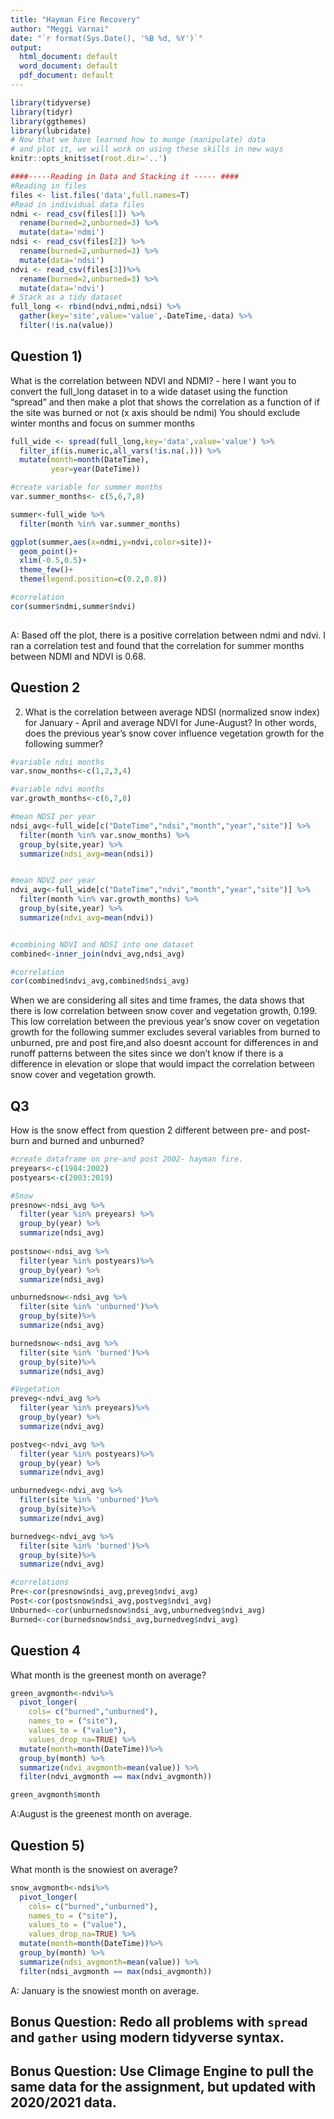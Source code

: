 ```yaml
---
title: "Hayman Fire Recovery"
author: "Meggi Varnai"
date: "`r format(Sys.Date(), '%B %d, %Y')`"
output:
  html_document: default
  word_document: default
  pdf_document: default
---
```



```r
library(tidyverse)
library(tidyr)
library(ggthemes)
library(lubridate)
# Now that we have learned how to munge (manipulate) data
# and plot it, we will work on using these skills in new ways
knitr::opts_knit$set(root.dir='..')
```


```r
####-----Reading in Data and Stacking it ----- ####
#Reading in files
files <- list.files('data',full.names=T)
#Read in individual data files
ndmi <- read_csv(files[1]) %>% 
  rename(burned=2,unburned=3) %>%
  mutate(data='ndmi')
ndsi <- read_csv(files[2]) %>% 
  rename(burned=2,unburned=3) %>%
  mutate(data='ndsi')
ndvi <- read_csv(files[3])%>% 
  rename(burned=2,unburned=3) %>%
  mutate(data='ndvi')
# Stack as a tidy dataset
full_long <- rbind(ndvi,ndmi,ndsi) %>%
  gather(key='site',value='value',-DateTime,-data) %>%
  filter(!is.na(value))
```



## Question 1) 

What is the correlation between NDVI and NDMI? - here I want you to
convert the full_long dataset in to a wide dataset using the 
function "spread" and then make a plot that shows the correlation as a
function of if the site was burned or not (x axis should be ndmi)
You should exclude winter months and focus on summer months

```r

full_wide <- spread(full_long,key='data',value='value') %>%
  filter_if(is.numeric,all_vars(!is.na(.))) %>%
  mutate(month=month(DateTime),
         year=year(DateTime))

#create variable for summer months
var.summer_months<- c(5,6,7,8)

summer<-full_wide %>%
  filter(month %in% var.summer_months)

ggplot(summer,aes(x=ndmi,y=ndvi,color=site))+
  geom_point()+
  xlim(-0.5,0.5)+
  theme_few()+
  theme(legend.position=c(0.2,0.8))

#correlation
cor(summer$ndmi,summer$ndvi)
  
```

A: Based off the plot, there is a positive correlation between ndmi and ndvi. I ran a correlation test and found that the correlation for summer months between NDMI and NDVI is 0.68. 

## Question 2 

2) What is the correlation between average NDSI (normalized
 snow index) for January - April and average NDVI for June-August?
In other words, does the previous year's snow cover influence vegetation
 growth for the following summer?

```r
#variable ndsi months
var.snow_months<-c(1,2,3,4)

#variable ndvi months
var.growth_months<-c(6,7,8)

#mean NDSI per year
ndsi_avg<-full_wide[c("DateTime","ndsi","month","year","site")] %>%
  filter(month %in% var.snow_months) %>% 
  group_by(site,year) %>%
  summarize(ndsi_avg=mean(ndsi))


#mean NDVI per year
ndvi_avg<-full_wide[c("DateTime","ndvi","month","year","site")] %>%
  filter(month %in% var.growth_months) %>%
  group_by(site,year) %>%
  summarize(ndvi_avg=mean(ndvi))


#combining NDVI and NDSI into one dataset
combined<-inner_join(ndvi_avg,ndsi_avg) 

#correlation
cor(combined$ndvi_avg,combined$ndsi_avg)

```
When we are considering all sites and time frames, the data shows that there is low correlation between snow cover and vegetation growth, 0.199. This low correlation between the previous year's snow cover on vegetation
growth for the following summer excludes several variables from burned to unburned, pre and post fire,and also doesnt account for differences in and runoff patterns between the sites since we don't know if there is a difference in elevation or slope that would impact the correlation between snow cover and vegetation growth. 

## Q3

How is the snow effect from question 2 different between pre- and post-burn
and burned and unburned? 

```r
#create dataframe on pre-and post 2002- hayman fire.
preyears<-c(1984:2002)
postyears<-c(2003:2019)

#Snow
presnow<-ndsi_avg %>%
  filter(year %in% preyears) %>%
  group_by(year) %>%
  summarize(ndsi_avg)
  
postsnow<-ndsi_avg %>%
  filter(year %in% postyears)%>%
  group_by(year) %>%
  summarize(ndsi_avg)

unburnedsnow<-ndsi_avg %>%
  filter(site %in% 'unburned')%>%
  group_by(site)%>%
  summarize(ndsi_avg)

burnedsnow<-ndsi_avg %>%
  filter(site %in% 'burned')%>%
  group_by(site)%>%
  summarize(ndsi_avg)

#Vegetation
preveg<-ndvi_avg %>%
  filter(year %in% preyears)%>%
  group_by(year) %>%
  summarize(ndvi_avg)

postveg<-ndvi_avg %>%
  filter(year %in% postyears)%>%
  group_by(year) %>%
  summarize(ndvi_avg)

unburnedveg<-ndvi_avg %>%
  filter(site %in% 'unburned')%>%
  group_by(site)%>%
  summarize(ndvi_avg)

burnedveg<-ndvi_avg %>%
  filter(site %in% 'burned')%>%
  group_by(site)%>%
  summarize(ndvi_avg)

#correlations
Pre<-cor(presnow$ndsi_avg,preveg$ndvi_avg)
Post<-cor(postsnow$ndsi_avg,postveg$ndvi_avg)
Unburned<-cor(unburnedsnow$ndsi_avg,unburnedveg$ndvi_avg)
Burned<-cor(burnedsnow$ndsi_avg,burnedveg$ndvi_avg)

```


## Question 4

What month is the greenest month on average? 

```r
green_avgmonth<-ndvi%>% 
  pivot_longer(
    cols= c("burned","unburned"),
    names_to = ("site"),
    values_to = ("value"),
    values_drop_na=TRUE) %>%
  mutate(month=month(DateTime))%>%
  group_by(month) %>%
  summarize(ndvi_avgmonth=mean(value)) %>%
  filter(ndvi_avgmonth == max(ndvi_avgmonth))

green_avgmonth$month

```

A:August is the greenest month on average.

## Question 5) 

What month is the snowiest on average?

```r
snow_avgmonth<-ndsi%>%
  pivot_longer(
    cols= c("burned","unburned"),
    names_to = ("site"),
    values_to = ("value"),
    values_drop_na=TRUE) %>%
  mutate(month=month(DateTime))%>%
  group_by(month) %>%
  summarize(ndsi_avgmonth=mean(value)) %>%
  filter(ndsi_avgmonth == max(ndsi_avgmonth))
```

A: January is the snowiest month on average. 

## Bonus Question: Redo all problems with `spread` and `gather` using modern tidyverse syntax.

## Bonus Question: Use Climage Engine to pull the same data for the assignment, but updated with 2020/2021 data.
